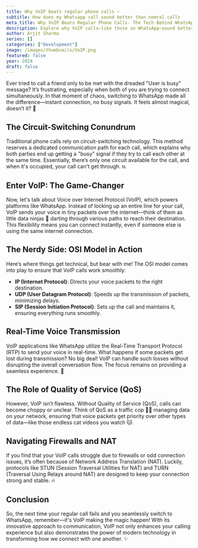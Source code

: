 ```yaml
---
title: Why VoIP beats regular phone calls ⚡️
subtitle: How does my Whatsapp call sound better than nomral calls
meta_title: Why VoIP Beats Regular Phone Calls- The Tech Behind WhatsApp Audio (2024)
description: Explore why VoIP calls—like those on WhatsApp—sound better than traditional phone calls. Learn the tech behind low-latency, high-quality audio, and what makes VoIP superior in 2024.
author: Arjit Sharma
series: []
categories: ["Development"]
image: /images/thumbnails/VoIP.png
featured: false
year: 2024
draft: false
---
```


Ever tried to call a friend only to be met with the dreaded "User is busy" message? It’s frustrating, especially when both of you are trying to connect simultaneously. In that moment of chaos, switching to WhatsApp made all the difference—instant connection, no busy signals. It feels almost magical, doesn’t it? 🤯

## The Circuit-Switching Conundrum

Traditional phone calls rely on circuit-switching technology. This method reserves a dedicated communication path for each call, which explains why both parties end up getting a "busy" signal if they try to call each other at the same time. Essentially, there’s only one circuit available for the call, and when it's occupied, your call can't get through. 📞📞

## Enter VoIP: The Game-Changer

Now, let's talk about Voice over Internet Protocol (VoIP), which powers platforms like WhatsApp. Instead of locking up an entire line for your call, VoIP sends your voice in tiny packets over the internet—think of them as little data ninjas 🥷 darting through various paths to reach their destination. This flexibility means you can connect instantly, even if someone else is using the same internet connection.

## The Nerdy Side: OSI Model in Action

Here’s where things get technical, but bear with me! The OSI model comes into play to ensure that VoIP calls work smoothly:

- **IP (Internet Protocol)**: Directs your voice packets to the right destination.
- **UDP (User Datagram Protocol)**: Speeds up the transmission of packets, minimizing delays.
- **SIP (Session Initiation Protocol)**: Sets up the call and maintains it, ensuring everything runs smoothly.

## Real-Time Voice Transmission

VoIP applications like WhatsApp utilize the Real-Time Transport Protocol (RTP) to send your voice in real-time. What happens if some packets get lost during transmission? No big deal! VoIP can handle such losses without disrupting the overall conversation flow. The focus remains on providing a seamless experience. 🎤

## The Role of Quality of Service (QoS)

However, VoIP isn’t flawless. Without Quality of Service (QoS), calls can become choppy or unclear. Think of QoS as a traffic cop 👮‍♂️ managing data on your network, ensuring that voice packets get priority over other types of data—like those endless cat videos you watch 🐱.

## Navigating Firewalls and NAT

If you find that your VoIP calls struggle due to firewalls or odd connection issues, it’s often because of Network Address Translation (NAT). Luckily, protocols like STUN (Session Traversal Utilities for NAT) and TURN (Traversal Using Relays around NAT) are designed to keep your connection strong and stable. 🔥

## Conclusion

So, the next time your regular call fails and you seamlessly switch to WhatsApp, remember—it's VoIP making the magic happen! With its innovative approach to communication, VoIP not only enhances your calling experience but also demonstrates the power of modern technology in transforming how we connect with one another. ✨